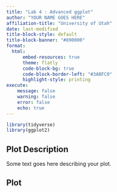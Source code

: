 ```yaml
---
title: "Lab 4 : Advanced ggplot"
author: "YOUR NAME GOES HERE"
affiliation-title: "University of Utah"
date: last-modified
title-block-style: default
title-block-banner: "#890000"
format: 
  html:
      embed-resources: true
      theme: flatly
      code-block-bg: true
      code-block-border-left: "#3ABFC0"
      highlight-style: printing
execute:
    message: false
    warning: false
    error: false
    echo: true
---
```


```r
library(tidyverse)
library(ggplot2)
```

## Plot Description

Some text goes here describing your plot.

## Plot

```r
```